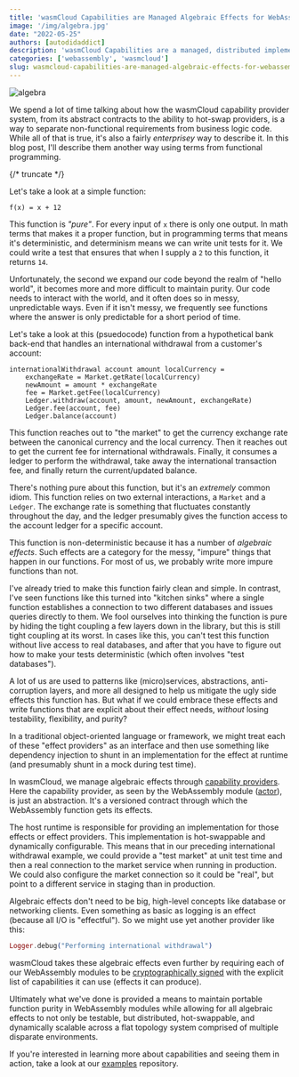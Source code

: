 ```yaml
---
title: 'wasmCloud Capabilities are Managed Algebraic Effects for WebAssembly Functions'
image: '/img/algebra.jpg'
date: "2022-05-25"
authors: [autodidaddict]
description: 'wasmCloud Capabilities are a managed, distributed implementation of algebraic effects'
categories: ['webassembly', 'wasmcloud']
slug: wasmcloud-capabilities-are-managed-algebraic-effects-for-webassembly-functions
---
```


![algebra](/img/algebra.jpg)

We spend a lot of time talking about how the wasmCloud capability provider system, from its abstract contracts to the ability to hot-swap providers, is a way to separate non-functional requirements from business logic code. While all of that is true, it's also a fairly _enterprisey_ way to describe it. In this blog post, I'll describe them another way using terms from functional programming.

{/* truncate */}

Let's take a look at a simple function:

```
f(x) = x + 12
```

This function is _"pure"_. For every input of `x` there is only one output. In math terms that makes it a proper function, but in programming terms that means it's deterministic, and determinism means we can write unit tests for it. We could write a test that ensures that when I supply a `2` to this function, it returns `14`.

Unfortunately, the second we expand our code beyond the realm of "hello world", it becomes more and more difficult to maintain purity. Our code needs to interact with the world, and it often does so in messy, unpredictable ways. Even if it isn't messy, we frequently see functions where the answer is only predictable for a short period of time.

Let's take a look at this (psuedocode) function from a hypothetical bank back-end that handles an international withdrawal from a customer's account:

```
internationalWithdrawal account amount localCurrency =
    exchangeRate = Market.getRate(localCurrency)
    newAmount = amount * exchangeRate
    fee = Market.getFee(localCurrency)
    Ledger.withdraw(account, amount, newAmount, exchangeRate)
    Ledger.fee(account, fee)
    Ledger.balance(account)
```

This function reaches out to "the market" to get the currency exchange rate between the canonical currency and the local currency. Then it reaches out to get the current fee for international withdrawals. Finally, it consumes a ledger to perform the withdrawal, take away the international transaction fee, and finally return the current/updated balance.

There's nothing pure about this function, but it's an _extremely_ common idiom. This function relies on two external interactions, a `Market` and a `Ledger`. The exchange rate is something that fluctuates constantly throughout the day, and the ledger presumably gives the function access to the account ledger for a specific account.

This function is non-deterministic because it has a number of _algebraic effects_. Such effects are a category for the messy, "impure" things that happen in our functions. For most of us, we probably write more impure functions than not.

I've already tried to make this function fairly clean and simple. In contrast, I've seen functions like this turned into "kitchen sinks" where a single function establishes a connection to two different databases and issues queries directly to them. We fool ourselves into thinking the function is pure by hiding the tight coupling a few layers down in the library, but this is still tight coupling at its worst. In cases like this, you can't test this function without live access to real databases, and after that you have to figure out how to make your tests deterministic (which often involves "test databases").

A lot of us are used to patterns like (micro)services, abstractions, anti-corruption layers, and more all designed to help us mitigate the ugly side effects this function has. But what if we could embrace these effects and write functions that are explicit about their effect needs, _without_ losing testability, flexibility, and purity?

In a traditional object-oriented language or framework, we might treat each of these "effect providers" as an interface and then use something like dependency injection to shunt in an implementation for the effect at runtime (and presumably shunt in a mock during test time).

In wasmCloud, we manage algebraic effects through <u>[capability providers](https://wasmcloud.com/docs/0.82/concepts/capabilities)</u>. Here the capability provider, as seen by the WebAssembly module (<u>[actor](https://wasmcloud.com/docs/0.82/concepts/actors)</u>), is just an abstraction. It's a versioned contract through which the WebAssembly function gets its effects.

The host runtime is responsible for providing an implementation for those effects or effect providers. This implementation is hot-swappable and dynamically configurable. This means that in our preceding international withdrawal example, we could provide a "test market" at unit test time and then a real connection to the market service when running in production. We could also configure the market connection so it could be "real", but point to a different service in staging than in production.

Algebraic effects don't need to be big, high-level concepts like database or networking clients. Even something as basic as logging is an effect (because all I/O is "effectful"). So we might use yet another provider like this:

```elixir
Logger.debug("Performing international withdrawal")
```

wasmCloud takes these algebraic effects even further by requiring each of our WebAssembly modules to be <u>[cryptographically signed](https://wasmcloud.com/docs/hosts/security)</u> with the explicit list of capabilities it can use (effects it can produce).

Ultimately what we've done is provided a means to maintain portable function purity in WebAssembly modules while allowing for all algebraic effects to not only be testable, but distributed, hot-swappable, and dynamically scalable across a flat topology system comprised of multiple disparate environments.

If you're interested in learning more about capabilities and seeing them in action, take a look at our <u>[examples](https://github.com/wasmcloud/examples/)</u> repository.
